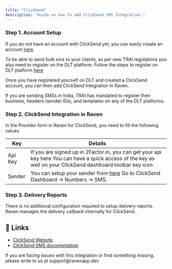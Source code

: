 ```yaml
---
title: "ClickSend"
description: "Guide on how to add ClickSend SMS Integration."
---
```


### Step 1. Account Setup

If you do not have an account with ClickSend yet, you can easily create an account [here](https://dashboard.clicksend.com/signup/step1).

To be able to send bulk sms to your clients, as per new TRAI regulations you also need to register on the DLT platform. Follow the steps to register on DLT platform [here](https://www.notion.so/DLT-Registration-Steps-ca272ad868cc4014920a8c964ebd4294)

Once you have registered yourself on DLT and created a ClickSend account, you can then add ClickSend Integration in Raven.

<Note>
  If you are sending SMSs in India, TRAI has mandated to register their
  business, headers (sender IDs), and templates on any of the DLT platforms.
</Note>

### Step 2. ClickSend Integration in Raven

In the Provider form in Raven for ClickSend, you need to fill the following values

| Key      | Details                                                                                                                                                                                                                                            |
| -------- | -------------------------------------------------------------------------------------------------------------------------------------------------------------------------------------------------------------------------------------------------- |
| Api Key  | If you are signed up in 2Factor.in, you can get your api key here You can have a quick access of the key as well on your ClickSend dashboard toolbar key icon                                                                                      |
| Sender   | You can setup your sender from [here](https://dashboard.clicksend.com/numbers/sms) Go to ClickSend Dashboard → Numbers → SMS. |

### Step 3. Delivery Reports

There is no additional configuration required to setup delivery reports. Raven manages the delivery callback internally for ClickSend.

## 🔗 Links

- [ClickSend Website](https://www.clicksend.com/in/)
- [ClickSend SMS documentation](https://developers.clicksend.com/docs/)

<Info>
  If you are facing issues with this integration or find something missing,
  please write to us at support@ravenapp.dev
</Info>

